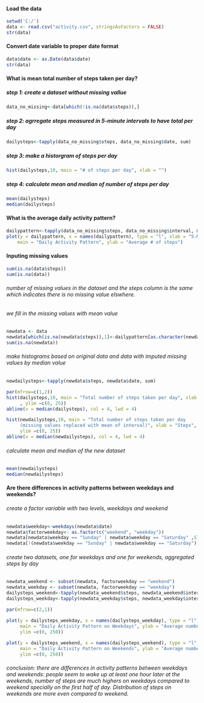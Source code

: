 
#### Load the data
```r
setwd('C:/')
data <- read.csv("activity.csv", stringsAsFactors = FALSE)
str(data)
```

#### Convert date variable to proper date format
```r
data$date <- as.Date(data$date)
str(data)
```

####  What is mean total number of steps taken per day?

##### step 1: create a dataset without missing vallue
```r
data_no_missing<-data[which(!is.na(data$steps)),]
```

##### step 2: agrregate steps measured in 5-minute intervals to have total per day
```r
dailysteps<-tapply(data_no_missing$steps, data_no_missing$date, sum)
```

##### step 3: make a historgram of steps per day
```r
hist(dailysteps,10, main = "# of steps per day", xlab = "")
```

##### step 4: calculate mean and median of number of steps per day
```r
mean(dailysteps)
median(dailysteps)
```

#### What is the average daily activity pattern?
```r
dailypattern<-tapply(data_no_missing$steps, data_no_missing$interval, mean)
plot(y = dailypattern, x = names(dailypattern), type = "l", xlab = "5-Minute Interval", 
    main = "Daily Activity Pattern", ylab = "Average # of steps")
```

#### Inputing missing values

```r
sum(is.na(data$steps))
sum(is.na(data))
```
###### number of missing values in the dataset and the steps column is the same which indicates there is no missing value elswhere.

###### we fill in the missing values with mean value
```r
newdata <- data
newdata[which(is.na(newdata$steps)),1]<-dailypattern[as.character(newdata[which(is.na(newdata$steps)),3])]
sum(is.na(newdata))
```

###### make histograms based on original data and data with imputed missing values by median value
```r
newdailysteps<-tapply(newdata$steps, newdata$date, sum)

par(mfrow=c(1,2))
hist(dailysteps,10, main = "Total number of steps taken per day", xlab = "Steps"
     , ylim =c(0, 25))
abline(v = median(dailysteps), col = 4, lwd = 4)

hist(newdailysteps,10, main = "Total number of steps taken per day  
     (missing values replaced with mean of interval)", xlab = "Steps",
     ylim =c(0, 25))
abline(v = median(newdailysteps), col = 4, lwd = 4)
```

###### calculate mean and median of the new dataset
```r
mean(newdailysteps)
median(newdailysteps)
```

#### Are there differences in activity patterns between weekdays and weekends?

###### create a factor variable with two levels, weekdays and weekend 
```r
newdata$weekday<-weekdays(newdata$date)
newdata$factorweekday<- as.factor(c("weekend", "weekday"))
newdata[newdata$weekday == "Sunday" | newdata$weekday == "Saturday" ,5]<- factor("weekend")
newdata[!(newdata$weekday == "Sunday" | newdata$weekday == "Saturday"),5 ]<- factor("weekday")
```

###### create two datasets, one for weekdays and one for weekends, aggregated steps by day
```r
newdata_weekend <- subset(newdata, factorweekday == "weekend") 
newdata_weekday <- subset(newdata, factorweekday == "weekday") 
dailysteps_weekend<-tapply(newdata_weekend$steps, newdata_weekend$interval, mean)
dailysteps_weekday<-tapply(newdata_weekday$steps, newdata_weekday$interval, mean)

par(mfrow=c(2,1))

plot(y = dailysteps_weekday, x = names(dailysteps_weekday), type = "l", xlab = "5-Minute Interval", 
     main = "Daily Activity Pattern on Weekdays", ylab = "Average number of steps", 
     ylim =c(0, 250))
     
plot(y = dailysteps_weekend, x = names(dailysteps_weekend), type = "l", xlab = "5-Minute Interval", 
     main = "Daily Activity Pattern on Weekends", ylab = "Average number of steps", 
     ylim =c(0, 250))
```

###### conclusion: there are differences in activity patterns between weekdays and weekends: people seem to wake up at least one hour later at the weekends, number of steps are much highers on weekdays compared to weekend specially on the first half of day. Distribution of steps on weekends are more even compared to weekend.




